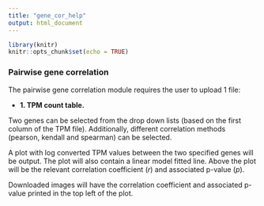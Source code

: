 ---
title: "gene_cor_help"
output: html_document
---

```{r include = FALSE}
library(knitr)
knitr::opts_chunk$set(echo = TRUE)
```

### Pairwise gene correlation

The pairwise gene correlation module requires the user to upload 1 file:

* **1. TPM count table.**

Two genes can be selected from the drop down lists (based on the first column of the TPM file). Additionally, different correlation methods (pearson, kendall and spearman) can be selected. 

A plot with log converted TPM values between the two specified genes will be output. The plot will also contain a linear model fitted line. Above the plot will be the relevant correlation coefficient (*r*) and associated p-value (*p*). 

Downloaded images will have the correlation coefficient and associated p-value printed in the top left of the plot. 
